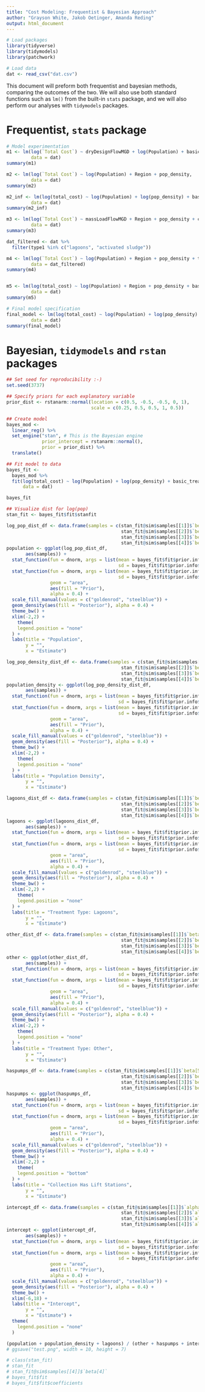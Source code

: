 ```yaml
---
title: "Cost Modeling: Frequentist & Bayesian Approach"
author: "Grayson White, Jakob Oetinger, Amanda Reding"
output: html_document
---
```


```r
# Load packages
library(tidyverse)
library(tidymodels)
library(patchwork)
```

```r
# Load data
dat <- read_csv("dat.csv")
```

This document will preform both frequentist and bayesian methods, comparing the outcomes of the two. We will also use both standard functions such as `lm()` from the built-in `stats` package, and we will also perform our analyses with `tidymodels` packages.

# Frequentist, `stats` package
```r
# Model experimentation
m1 <- lm(log(`Total Cost`) ~ dryDesignFlowMGD + log(Population) + basic_treatment + Region + pop_density,
         data = dat)
summary(m1)

m2 <- lm(log(`Total Cost`) ~ log(Population) + Region + pop_density,
         data = dat)
summary(m2)

m2_inf <- lm(log(total_cost) ~ log(Population) + log(pop_density) + basic_treatment + has_pumps,
         data = dat)
summary(m2_inf)

m3 <- lm(log(`Total Cost`) ~ massLoadFlowMGD + Region + pop_density + coastal,
         data = dat)
summary(m3)

dat_filtered <- dat %>%
  filter(type1 %in% c("lagoons", "activated sludge"))

m4 <- lm(log(`Total Cost`) ~ log(Population) + Region + pop_density + type1,
         data = dat_filtered)
summary(m4)


m5 <- lm(log(total_cost) ~ log(Population) + Region + pop_density + basic_treatment + `Permit Type`,
         data = dat)
summary(m5)
```

```r
# Final model specification
final_model <- lm(log(total_cost) ~ log(Population) + log(pop_density) + basic_treatment + has_pumps,
         data = dat)
summary(final_model)
```


# Bayesian, `tidymodels` and `rstan` packages
```r
## Set seed for reproducibility :-)
set.seed(3737)

## Specify priors for each explanatory variable
prior_dist <- rstanarm::normal(location = c(0.5, -0.5, -0.5, 0, 1),
                               scale = c(0.25, 0.5, 0.5, 1, 0.5))

## Create model
bayes_mod <-
  linear_reg() %>% 
  set_engine("stan", # This is the Bayesian engine
             prior_intercept = rstanarm::normal(), 
             prior = prior_dist) %>%
  translate()

## Fit model to data
bayes_fit <-
  bayes_mod %>%
  fit(log(total_cost) ~ log(Population) + log(pop_density) + basic_treatment + has_pumps,
      data = dat)

bayes_fit
```

```r
## Visualize dist for log(pop)
stan_fit <- bayes_fit$fit$stanfit

log_pop_dist_df <- data.frame(samples = c(stan_fit@sim$samples[[1]]$`beta[1]`,
                                          stan_fit@sim$samples[[2]]$`beta[1]`,
                                          stan_fit@sim$samples[[3]]$`beta[1]`,
                                          stan_fit@sim$samples[[4]]$`beta[1]`))
population <- ggplot(log_pop_dist_df,
       aes(samples)) +
  stat_function(fun = dnorm, args = list(mean = bayes_fit$fit$prior.info$prior$location[1],
                                         sd = bayes_fit$fit$prior.info$prior$scale[1])) +
  stat_function(fun = dnorm, args = list(mean = bayes_fit$fit$prior.info$prior$location[1],
                                         sd = bayes_fit$fit$prior.info$prior$scale[1]),
                geom = "area",
                aes(fill = "Prior"),
                alpha = 0.4) +
  scale_fill_manual(values = c("goldenrod", "steelblue")) +
  geom_density(aes(fill = "Posterior"), alpha = 0.4) +
  theme_bw() +
  xlim(-2,2) +
    theme(
    legend.position = "none"
  ) +
  labs(title = "Population",
       y = "",
       x = "Estimate")

log_pop_density_dist_df <- data.frame(samples = c(stan_fit@sim$samples[[1]]$`beta[2]`,
                                          stan_fit@sim$samples[[2]]$`beta[2]`,
                                          stan_fit@sim$samples[[3]]$`beta[2]`,
                                          stan_fit@sim$samples[[4]]$`beta[2]`))
population_density <- ggplot(log_pop_density_dist_df,
       aes(samples)) +
  stat_function(fun = dnorm, args = list(mean = bayes_fit$fit$prior.info$prior$location[2],
                                         sd = bayes_fit$fit$prior.info$prior$scale[2])) +
  stat_function(fun = dnorm, args = list(mean = bayes_fit$fit$prior.info$prior$location[2],
                                         sd = bayes_fit$fit$prior.info$prior$scale[2]),
                geom = "area",
                aes(fill = "Prior"),
                alpha = 0.4) +
  scale_fill_manual(values = c("goldenrod", "steelblue")) +
  geom_density(aes(fill = "Posterior"), alpha = 0.4) +
  theme_bw() +
  xlim(-2,2) +
    theme(
    legend.position = "none"
  ) +
  labs(title = "Population Density",
       y = "",
       x = "Estimate")

lagoons_dist_df <- data.frame(samples = c(stan_fit@sim$samples[[1]]$`beta[3]`,
                                          stan_fit@sim$samples[[2]]$`beta[3]`,
                                          stan_fit@sim$samples[[3]]$`beta[3]`,
                                          stan_fit@sim$samples[[4]]$`beta[3]`))
lagoons <- ggplot(lagoons_dist_df,
       aes(samples)) +
  stat_function(fun = dnorm, args = list(mean = bayes_fit$fit$prior.info$prior$location[3],
                                         sd = bayes_fit$fit$prior.info$prior$scale[3])) +
  stat_function(fun = dnorm, args = list(mean = bayes_fit$fit$prior.info$prior$location[3],
                                         sd = bayes_fit$fit$prior.info$prior$scale[3]),
                geom = "area",
                aes(fill = "Prior"),
                alpha = 0.4) +
  scale_fill_manual(values = c("goldenrod", "steelblue")) +
  geom_density(aes(fill = "Posterior"), alpha = 0.4) +
  theme_bw() +
  xlim(-2,2) +
    theme(
    legend.position = "none"
  ) +
  labs(title = "Treatment Type: Lagoons",
       y = "",
       x = "Estimate")

other_dist_df <- data.frame(samples = c(stan_fit@sim$samples[[1]]$`beta[4]`,
                                          stan_fit@sim$samples[[2]]$`beta[4]`,
                                          stan_fit@sim$samples[[3]]$`beta[4]`,
                                          stan_fit@sim$samples[[4]]$`beta[4]`))
other <- ggplot(other_dist_df,
       aes(samples)) +
  stat_function(fun = dnorm, args = list(mean = bayes_fit$fit$prior.info$prior$location[4],
                                         sd = bayes_fit$fit$prior.info$prior$scale[4])) +
  stat_function(fun = dnorm, args = list(mean = bayes_fit$fit$prior.info$prior$location[4],
                                         sd = bayes_fit$fit$prior.info$prior$scale[4]),
                geom = "area",
                aes(fill = "Prior"),
                alpha = 0.4) +
  scale_fill_manual(values = c("goldenrod", "steelblue")) +
  geom_density(aes(fill = "Posterior"), alpha = 0.4) +
  theme_bw() +
  xlim(-2,2) +
    theme(
    legend.position = "none"
  ) +
  labs(title = "Treatment Type: Other",
       y = "",
       x = "Estimate")

haspumps_df <- data.frame(samples = c(stan_fit@sim$samples[[1]]$`beta[5]`,
                                          stan_fit@sim$samples[[2]]$`beta[5]`,
                                          stan_fit@sim$samples[[3]]$`beta[5]`,
                                          stan_fit@sim$samples[[4]]$`beta[5]`))
haspumps <- ggplot(haspumps_df,
       aes(samples)) +
  stat_function(fun = dnorm, args = list(mean = bayes_fit$fit$prior.info$prior$location[5],
                                         sd = bayes_fit$fit$prior.info$prior$scale[5])) +
  stat_function(fun = dnorm, args = list(mean = bayes_fit$fit$prior.info$prior$location[5],
                                         sd = bayes_fit$fit$prior.info$prior$scale[5]),
                geom = "area",
                aes(fill = "Prior"),
                alpha = 0.4) +
  scale_fill_manual(values = c("goldenrod", "steelblue")) +
  geom_density(aes(fill = "Posterior"), alpha = 0.4) +
  theme_bw() +
  xlim(-2,2) +
    theme(
    legend.position = "bottom"
  ) +
  labs(title = "Collection Has Lift Stations",
       y = "",
       x = "Estimate")

intercept_df <- data.frame(samples = c(stan_fit@sim$samples[[1]]$`alpha[1]`,
                                          stan_fit@sim$samples[[2]]$`alpha[1]`,
                                          stan_fit@sim$samples[[3]]$`alpha[1]`,
                                          stan_fit@sim$samples[[4]]$`alpha[1]`))
intercept <- ggplot(intercept_df,
       aes(samples)) +
  stat_function(fun = dnorm, args = list(mean = bayes_fit$fit$prior.info$prior_intercept$location,
                                         sd = bayes_fit$fit$prior.info$prior_intercept$scale)) +
  stat_function(fun = dnorm, args = list(mean = bayes_fit$fit$prior.info$prior_intercept$location,
                                         sd = bayes_fit$fit$prior.info$prior_intercept$scale),
                geom = "area",
                aes(fill = "Prior"),
                alpha = 0.4) +
  scale_fill_manual(values = c("goldenrod", "steelblue")) +
  geom_density(aes(fill = "Posterior"), alpha = 0.4) +
  theme_bw() +
  xlim(-6,18) +
  labs(title = "Intercept",
       y = "",
       x = "Estimate") +
  theme(
    legend.position = "none"
  )

(population + population_density + lagoons) / (other + haspumps + intercept)
# ggsave("test.png", width = 10, height = 7)
```


```r
# class(stan_fit)
# stan_fit
# stan_fit@sim$samples[[4]]$`beta[4]`
# bayes_fit$fit
# bayes_fit$fit$coefficients
```




